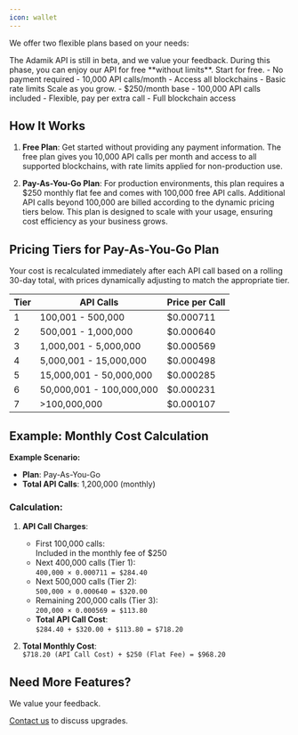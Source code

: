 ```yaml
---
icon: wallet
---
```


We offer two flexible plans based on your needs:

<Info>
  The Adamik API is still in beta, and we value your feedback. During this
  phase, you can enjoy our API for free **without limits**.
</Info>

<CardGroup cols={2}>
  <Card title="Free Plan" icon="handshake">
    Start for free.  
    - No payment required  
    - 10,000 API calls/month  
    - Access all blockchains  
    - Basic rate limits  
  </Card>

  <Card title="Pay-As-You-Go Plan" icon="arrow-up-right-dots">
    Scale as you grow.  
    - $250/month base  
    - 100,000 API calls included  
    - Flexible, pay per extra call  
    - Full blockchain access  
  </Card>
</CardGroup>

## How It Works

1. **Free Plan**: Get started without providing any payment information. The free plan gives you 10,000 API calls per month and access to all supported blockchains, with rate limits applied for non-production use.

2. **Pay-As-You-Go Plan**: For production environments, this plan requires a $250 monthly flat fee and comes with 100,000 free API calls. Additional API calls beyond 100,000 are billed according to the dynamic pricing tiers below. This plan is designed to scale with your usage, ensuring cost efficiency as your business grows.

## Pricing Tiers for Pay-As-You-Go Plan

Your cost is recalculated immediately after each API call based on a rolling 30-day total, with prices dynamically adjusting to match the appropriate tier.

<table style={{ width: "100%", tableLayout: "fixed" }}>
  <thead>
    <tr>
      <th style={{ textAlign: "center", minWidth: "200px" }}>Tier</th>
      <th style={{ textAlign: "center", minWidth: "200px" }}>API Calls</th>
      <th style={{ textAlign: "center", minWidth: "200px" }}>Price per Call</th>
    </tr>
  </thead>
  <tbody>
    <tr>
      <td style={{ textAlign: "center" }}>1</td>
      <td style={{ whiteSpace: "nowrap" }}>100,001&nbsp;-&nbsp;500,000</td>
      <td style={{ textAlign: "center" }}>$0.000711</td>
    </tr>
    <tr>
      <td style={{ textAlign: "center" }}>2</td>
      <td style={{ whiteSpace: "nowrap" }}>500,001&nbsp;-&nbsp;1,000,000</td>
      <td style={{ textAlign: "center" }}>$0.000640</td>
    </tr>
    <tr>
      <td style={{ textAlign: "center" }}>3</td>
      <td style={{ whiteSpace: "nowrap" }}>1,000,001&nbsp;-&nbsp;5,000,000</td>
      <td style={{ textAlign: "center" }}>$0.000569</td>
    </tr>
    <tr>
      <td style={{ textAlign: "center" }}>4</td>
      <td style={{ whiteSpace: "nowrap" }}>5,000,001&nbsp;-&nbsp;15,000,000</td>
      <td style={{ textAlign: "center" }}>$0.000498</td>
    </tr>
    <tr>
      <td style={{ textAlign: "center" }}>5</td>
      <td style={{ whiteSpace: "nowrap" }}>
        15,000,001&nbsp;-&nbsp;50,000,000
      </td>
      <td style={{ textAlign: "center" }}>$0.000285</td>
    </tr>
    <tr>
      <td style={{ textAlign: "center" }}>6</td>
      <td style={{ whiteSpace: "nowrap" }}>
        50,000,001&nbsp;-&nbsp;100,000,000
      </td>
      <td style={{ textAlign: "center" }}>$0.000231</td>
    </tr>
    <tr>
      <td style={{ textAlign: "center" }}>7</td>
      <td style={{ whiteSpace: "nowrap" }}>&gt;100,000,000</td>
      <td style={{ textAlign: "center" }}>$0.000107</td>
    </tr>
  </tbody>
</table>

## Example: Monthly Cost Calculation

**Example Scenario:**

- **Plan**: Pay-As-You-Go
- **Total API Calls**: 1,200,000 (monthly)

### Calculation:

1. **API Call Charges**:

   - First 100,000 calls:  
     Included in the monthly fee of $250
   - Next 400,000 calls (Tier 1):  
     `400,000 × 0.000711 = $284.40`
   - Next 500,000 calls (Tier 2):  
     `500,000 × 0.000640 = $320.00`
   - Remaining 200,000 calls (Tier 3):  
     `200,000 × 0.000569 = $113.80`
   - **Total API Call Cost**:  
     `$284.40 + $320.00 + $113.80 = $718.20`

2. **Total Monthly Cost**:  
   `$718.20 (API Call Cost) + $250 (Flat Fee) = $968.20`

## Need More Features?

We value your feedback.

[Contact us](https://adamik.io/contact) to discuss upgrades.
